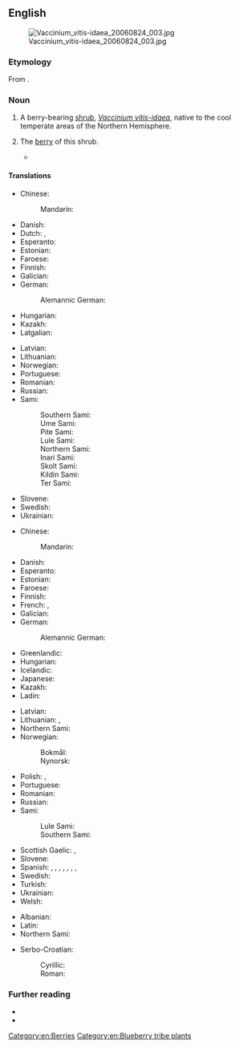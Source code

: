 ==English==
[[File:Vaccinium_vitis-idaea_20060824_003.jpg|thumb|right]]

===Etymology===
From {{af|en|lingon|lang1=sv|t1=cowberry, lingonberry|berry}}.

===Noun===
{{en-noun}}

# A berry-bearing [[shrub]], ''[[Vaccinium vitis-idaea]]'', native to the cool temperate areas of the Northern Hemisphere.
#: {{syn|en|lowbush cranberry|mountain bilberry|cowberry|foxberry|partridgeberry|red whortleberry|csejka berry}}
# The [[berry]] of this shrub.
#: {{syn|en|cowberry|foxberry|partridgeberry}}
#: {{cot|en|blueberry|cranberry}}
#* {{quote-av|en|medium=motion picture|title=The Big Lebowski|year=1998|role=Nihilist|actor=Peter Stormare|passage=Ze '''lingonberry''' pancake!}}

====Translations====
{{trans-top|shrub}}
* Chinese:
*: Mandarin: {{t+|cmn|越橘|tr=yuèjú}}
* Danish: {{t|da|tyttebær|c}}
* Dutch: {{t|nl|rode bosbes|f}}, {{t+|nl|vossenbes|f}}
* Esperanto: {{t-needed|eo}}
* Estonian: {{t-needed|et}}
* Faroese: {{t|fo|vínbláber|n}}
* Finnish: {{t+|fi|puolukka}}
* Galician: {{t+|gl|arandeira vermella|f}}
* German: {{t+|de|Preiselbeere|f}}
*: Alemannic German: {{t|gsw|Grübli}}
* Hungarian: {{t+|hu|vörös áfonya}}
* Kazakh: {{t|kk|қызылжидек}}
* Latgalian: {{t|ltg|bryukline|f}}
{{trans-mid}}
* Latvian: {{t+|lv|brūklene|f}}
* Lithuanian: {{t|lt|bruknė|f}}
* Norwegian: {{t|no|tyttebærlyng|m}}
* Portuguese: {{t|pt|arando-vermelho|m}}
* Romanian: {{t+|ro|merișor|m}}
* Russian: {{t+|ru|брусни́ка|f}}
* Sami:
*: Southern Sami: {{t|sma|joknge}}
*: Ume Sami: {{t|sju|jågˈŋa}}
*: Pite Sami: {{t|sje|jågŋå}}
*: Lule Sami: {{t|smj|jågŋå}}
*: Northern Sami: {{t|se|jokŋa}}
*: Inari Sami: {{t|smn|juŋŋâ}}
*: Skolt Sami: {{t|sms|joŋŋ}}
*: Kildin Sami: {{t|sjd|ёӈӈ}}
*: Ter Sami: {{t|sjt|joŋŋ}}
* Slovene: {{t+|sl|brusnica|f}}
* Swedish: {{t+|sv|lingon|n}}
* Ukrainian: {{t+|uk|брусни́ця|f}}
{{trans-bottom}}

{{trans-top|berry}}
* Chinese:
*: Mandarin: {{t+|cmn|越橘|tr=yuèjú}}
* Danish: {{t|da|tyttebær|n}}
* Esperanto: {{t|eo|ruĝa vakcinio}}
* Estonian: {{t+|et|pohl}}
* Faroese: {{t|fo|vínbláber|n}}
* Finnish: {{t+|fi|puolukka}}
* French: {{t+|fr|airelle rouge|m}}, {{t|fr|airelle vigne d'Ida|f}}
* Galician: {{t+|gl|arando vermello|m}}
* German: {{t+|de|Preiselbeere|f}}
*: Alemannic German: {{t|gsw|Grübli|n}}
* Greenlandic: {{t|kl|kimmernaq}}
* Hungarian: {{t+|hu|vörös áfonya}}
* Icelandic: {{t|is|týtuber|n}}
* Japanese: {{t|ja|苔桃|tr=[[コケモモ]], kokemomo}}
* Kazakh: {{t|kk|қызылжидек}}
* Ladin: {{t|lld|granëta|f}}
{{trans-mid}}
* Latvian: {{t-needed|lv}}
* Lithuanian: {{t|lt|bruknė|f}}, {{t|lt|bruknės uoga|f}}
* Northern Sami: {{t|se|jokŋa}}
* Norwegian:
*: Bokmål: {{t+|no|tyttebær|n}}
*: Nynorsk: {{t+|nn|tytebær|n}}
* Polish: {{t+|pl|borówka brusznica|f}}, {{t|pl|borówka czerwona|f}}
* Portuguese: {{t|pt|arando-vermelho|m}}
* Romanian: {{t+|ro|merișor|n}}
* Russian: {{t+|ru|брусни́ка|f}}
* Sami:
*: Lule Sami: {{t|smj|jågŋå}}
*: Southern Sami: {{t|sma|jogknoeh}}
* Scottish Gaelic: {{t|gd|dearc-fhraoich|f}}, {{t|gd|dearcag-fhraoich|f}}
* Slovene: {{t+|sl|brusnica|f}}
* Spanish: {{t|es|lingonberry|f}}, {{t|es|cowberry|f}}, {{t|es|lingonberi|f}}, {{t|es|cauberi|f}}, {{t|es|arándano silvestre|m}}, {{t|es|arándano ártico|m}}, {{t|es|foxberry|f}}, {{t|es|foxberi|f}}
* Swedish: {{t+|sv|lingon|n}}
* Turkish: {{t|tr|kekreyemiş}}
* Ukrainian: {{t+|uk|брусни́ця|f}}
* Welsh: {{t|cy|llusaeronen y mynydd|f}}
{{trans-bottom}}

{{checktrans-top}}
* Albanian: {{t+check|sq|belush|m}}
* Latin: {{t-check|la|vaccinium|n}}
* Northern Sami: {{t-check|se|jokŋa}}
{{trans-mid}}
* Serbo-Croatian:
*: Cyrillic: {{t-check|sh|бру̀сница|f}}
*: Roman: {{t+check|sh|brùsnica|f}}
{{trans-bottom}}

===Further reading===
* {{pedia|vaccinium vitis-idaea}}
* {{specieslite|Vaccinium vitis-idaea}}

[[Category:en:Berries]]
[[Category:en:Blueberry tribe plants]]